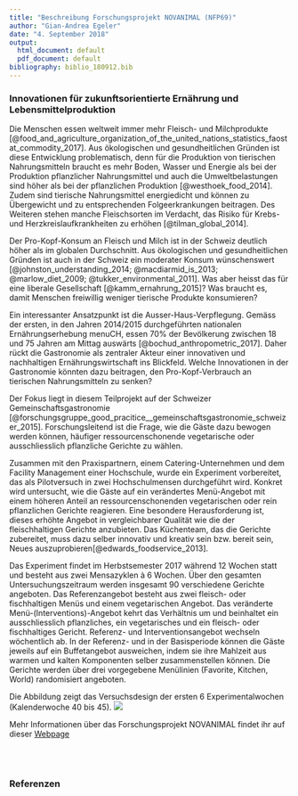 ```yaml
---
title: "Beschreibung Forschungsprojekt NOVANIMAL (NFP69)"
author: "Gian-Andrea Egeler"
date: "4. September 2018"
output:
  html_document: default
  pdf_document: default
bibliography: biblio_180912.bib
---
```



### Innovationen für zukunftsorientierte Ernährung und Lebensmittelproduktion

Die Menschen essen weltweit immer mehr Fleisch- und Milchprodukte [@food_and_agriculture_organization_of_the_united_nations_statistics_faostat_commodity_2017]. Aus ökologischen und gesundheitlichen Gründen ist diese Entwicklung problematisch, denn für die Produktion von tierischen Nahrungsmitteln braucht es mehr Boden, Wasser und Energie als bei der Produktion pflanzlicher Nahrungsmittel und auch die Umweltbelastungen sind höher als bei der pflanzlichen Produktion [@westhoek_food_2014]. Zudem sind tierische Nahrungsmittel energiedicht und können zu Übergewicht und zu entsprechenden Folgeerkrankungen beitragen. Des Weiteren stehen manche Fleischsorten im Verdacht, das Risiko für Krebs- und Herzkreislaufkrankheiten zu erhöhen [@tilman_global_2014]. 

Der Pro-Kopf-Konsum an Fleisch und Milch ist in der Schweiz deutlich höher als im globalen Durchschnitt. Aus ökologischen und gesundheitlichen Gründen ist auch in der Schweiz ein moderater Konsum wünschenswert [@johnston_understanding_2014; @macdiarmid_is_2013; @marlow_diet_2009; @tukker_environmental_2011]. Was aber heisst das für eine liberale Gesellschaft [@kamm_ernahrung_2015]? Was braucht es, damit Menschen freiwillig weniger tierische Produkte konsumieren? 

Ein interessanter Ansatzpunkt ist die Ausser-Haus-Verpflegung. Gemäss der ersten, in den Jahren 2014/2015 durchgeführten nationalen Ernährungserhebung menuCH, essen 70% der Bevölkerung zwischen 18 und 75 Jahren am Mittag auswärts [@bochud_anthropometric_2017]. Daher rückt die Gastronomie als zentraler Akteur einer innovativen und nachhaltigen Ernährungswirtschaft ins Blickfeld. Welche Innovationen in der Gastronomie könnten dazu beitragen, den Pro-Kopf-Verbrauch an tierischen Nahrungsmitteln zu senken? 

Der Fokus liegt in diesem Teilprojekt auf der Schweizer Gemeinschaftsgastronomie [@forschungsgruppe_good_pracitice__gemeinschaftsgastronomie_schweizer_2015]. Forschungsleitend ist die Frage, wie die Gäste dazu bewogen werden können, häufiger ressourcenschonende vegetarische oder ausschliesslich pflanzliche Gerichte zu wählen.

Zusammen mit den Praxispartnern, einem Catering-Unternehmen und dem Facility Management einer Hochschule, wurde ein Experiment vorbereitet, das als Pilotversuch in zwei Hochschulmensen durchgeführt wird. Konkret wird untersucht, wie die Gäste auf ein verändertes Menü-Angebot mit einem höheren Anteil an ressourcenschonenden vegetarischen oder rein pflanzlichen Gerichte reagieren. Eine besondere Herausforderung ist, dieses erhöhte Angebot in vergleichbarer Qualität wie die der fleischhaltigen Gerichte anzubieten. Das Küchenteam, das die Gerichte zubereitet, muss dazu selber innovativ und kreativ sein bzw. bereit sein, Neues auszuprobieren[@edwards_foodservice_2013]. 

Das Experiment findet im Herbstsemester 2017 während 12 Wochen statt und besteht aus zwei Mensazyklen à 6 Wochen. Über den gesamten Untersuchungszeitraum werden insgesamt 90 verschiedene Gerichte angeboten. Das Referenzangebot besteht aus zwei fleisch- oder fischhaltigen Menüs und einem vegetarischen Angebot. Das veränderte Menü-(Interventions)-Angebot kehrt das Verhältnis um und beinhaltet ein ausschliesslich pflanzliches, ein vegetarisches und ein fleisch- oder fischhaltiges Gericht. Referenz- und Interventionsangebot wechseln wöchentlich ab. In der Referenz- und in der Basisperiode können die Gäste jeweils auf ein Buffetangebot ausweichen, indem sie ihre Mahlzeit aus warmen und kalten Komponenten selber zusammenstellen können. Die Gerichte werden über drei vorgegebene Menülinien (Favorite, Kitchen, World) randomisiert angeboten.

Die Abbildung zeigt das Versuchsdesign der ersten 6 Experimentalwochen (Kalenderwoche 40 bis 45).
![](design_experiment_ohne datum_180426_03egel.png)

Mehr Informationen über das Forschungsprojekt NOVANIMAL findet ihr auf dieser [Webpage](https://www.novanimal.ch)

<br><br>

### Referenzen








